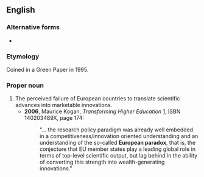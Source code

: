 ==English==

===Alternative forms===
* {{l|en|European Paradox}}

===Etymology===
Coined in a {{w|European Commission}} Green Paper in 1995.

===Proper noun===
{{en-proper noun|head=the [[European]] [[paradox]]}}

# The perceived failure of European countries to translate scientific advances into marketable innovations.
#* '''2006''', Maurice Kogan, ''Transforming Higher Education'' [http://books.google.com/books?id=tnNIYxVT5dgC], ISBN 140203489X, page 174:
#*: "... the research policy paradigm was already well embedded in a competitiveness/innovation oriented understanding and an understanding of the so-called '''European paradox''', that is, the conjecture that EU member states play a leading global role in terms of top-level scientific output, but lag behind in the ability of converting this strength into wealth-generating innovations."